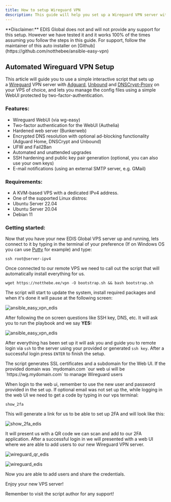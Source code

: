 ```yaml
---
title: How to setup Wireguard VPN
description: This guide will help you set up a Wireguard VPN server with Adguard, Unbound, and DNSCrypt-Proxy on your VPS using a simple script.
---
```



<Note>
  **Disclaimer:** EDIS Global does not and will not provide any support for this
  setup. However we have tested it and it works 100% of the times assuming you
  follow the steps in this guide. For support, follow the maintainer of this
  auto installer on [Github](https://github.com/notthebee/ansible-easy-vpn)
</Note>

## Automated Wireguard VPN Setup

This article will guide you to use a simple interactive script that sets up a <a href="https://www.wireguard.com/" target="_blank">Wireguard</a> VPN server with <a href="https://adguard.com/en/adguard-home/overview.html" target="_blank">Adguard</a>, <a href="https://www.nlnetlabs.nl/projects/unbound/about/" target="_blank">Unbound</a> and <a href="https://github.com/DNSCrypt/dnscrypt-proxy" target="_blank">DNSCrypt-Proxy</a> on your VPS of choice, and lets you manage the config files using a simple WebUI protected by two-factor-authentication.

### Features:

- Wireguard WebUI (via wg-easy)
- Two-factor authentication for the WebUI (Authelia)
- Hardened web server (Bunkerweb)
- Encrypted DNS resolution with optional ad-blocking functionality (Adguard Home, DNSCrypt and Unbound)
- UFW and Fail2Ban
- Automated and unattended upgrades
- SSH hardening and public key pair generation (optional, you can also use your own keys)
- E-mail notifications (using an external SMTP server, e.g. GMail)

### Requirements:

- A KVM-based VPS with a dedicated IPv4 address.
- One of the supported Linux distros:
- Ubuntu Server 22.04
- Ubuntu Server 20.04
- Debian 11

### Getting started:

Now that you have your new EDIS Global VPS server up and running, lets connect to it by typing in the terminal of your preference (If on Windows OS you can use <a href="https://www.putty.org/" target="_blank">Putty</a> for example) and type:

```shell
ssh root@server-ipv4
```

Once connected to our remote VPS we need to call out the script that will automatically install everything for us.

```shell
wget https://notthebe.ee/vpn -O bootstrap.sh && bash bootstrap.sh
```

The script will start to update the system, install required packages and when it's done it will pause at the following screen:

![ansible_easy_vpn_edis](/assets/Z-xvoERDaEUtwAP1ayvDE_ansible-easy-vpn-edis-54d820382d.png)

After following the on screen questions like SSH key, DNS, etc. It will ask you to run the playbook and we say **YES:**

![ansible_easy_vpn_edis](/assets/DJOz_HY-G_zuhXBkpY7N2_ansible-easy-vpn-edis2-5659f34969.png)

After everything has been set up it will ask you and guide you to remote login via `ssh` to the server using your provided or generated `ssh key`. After a successful login press `ENTER` to finish the setup.

<Note>
  The script generates SSL certificates and a subdomain for the Web UI. If the
  provided domain was `mydomain.com `our web ui will be
  `https://wg.mydomain.com` to manage Wireguard users
</Note>

When login to the web ui, remember to use the new user and password provided in the set up. If optional email was not set up the, while logging in the web UI we need to get a code by typing in our vps terminal:

```shell
show_2fa
```

This will generate a link for us to be able to set up 2FA and will look like this:

![show_2fa_edis](/assets/DfopD2czwjdM6lqUhThzV_show-2fa-edis-ea5db02ec9.png)

It will present us with a QR code we can scan and add to our 2FA application. After a successful login in we will presented with a web UI where we are able to add users to our new Wireguard VPN server.

![wireguard_qr_edis](/assets/rKeawEBjQ91scs-STUMKk_wireguard-qr-edis-051d563f48.png "Wireguard QR")

![wireguard_edis](/assets/SrE6obzYWUaYHZS2jJsfM_wireguard-edis-b0e1db99e0.png)

Now you are able to add users and share the credentials.

Enjoy your new VPS server!

Remember to visit the script author for any support!

<CtaButton
  label='Blog Post: Wireguard Protocol'
  link='https://www.edisglobal.com/blog/wireguard'
  openInNewTab={true}
/>
